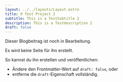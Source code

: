 ```yaml
---
layout: ../../layouts/Layout.astro
title: 0 Test Project 2
subtitle: This is a TestSubtitle 2
description: This is a Testdescription 2
draft: false
---
```


Dieser Blogbeitrag ist noch in Bearbeitung.

Es wird keine Seite für ihn erstellt.

So kannst du ihn erstellen und veröffentlichen:

- Ändere den Frontmatter-Wert auf `draft: false`, oder
- entferne die `draft`-Eigenschaft vollständig.